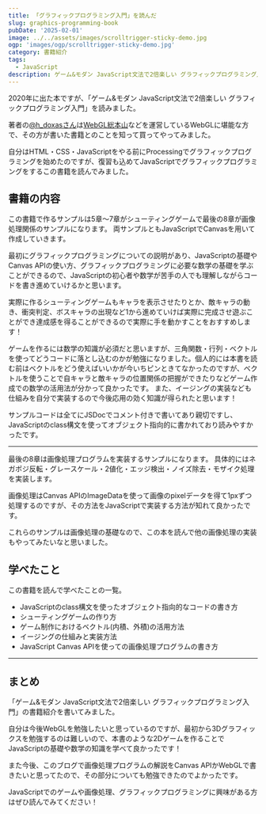 ```yaml
---
title: 「グラフィックプログラミング入門」を読んだ
slug: graphics-programming-book
pubDate: '2025-02-01'
image: ../../assets/images/scrolltrigger-sticky-demo.jpg
ogp: 'images/ogp/scrolltrigger-sticky-demo.jpg'
category: 書籍紹介
tags:
  - JavaScript
description: ゲーム&モダン JavaScript文法で2倍楽しい グラフィックプログラミング入門を読んだ感想です。
---
```


2020年に出た本ですが、「ゲーム&モダン JavaScript文法で2倍楽しい グラフィックプログラミング入門」を読みました。

著者の[@h_doxasさん](https://x.com/h_doxas)は[WebGL総本山](https://webgl.souhonzan.org/)などを運営しているWebGLに堪能な方で、その方が書いた書籍とのことを知って買ってやってみました。

自分はHTML・CSS・JavaScriptをやる前にProcessingでグラフィックプログラミングを始めたのですが、復習も込めてJavaScriptでグラフィックプログラミングをするこの書籍を読んでみました。

## 書籍の内容

この書籍で作るサンプルは5章〜7章がシューティングゲームで最後の8章が画像処理関係のサンプルになります。
両サンプルともJavaScriptでCanvasを用いて作成していきます。

最初にグラフィックプログラミングについての説明があり、JavaScriptの基礎やCanvas APIの使い方、グラフィックプログラミングに必要な数学の基礎を学ぶことができるので、JavaScriptの初心者や数学が苦手の人でも理解しながらコードを書き進めていけるかと思います。

実際に作るシューティングゲームもキャラを表示させたりとか、敵キャラの動き、衝突判定、ボスキャラの出現など1から進めていけば実際に完成させ遊ぶことができ達成感を得ることができるので実際に手を動かすことをおすすめします！

ゲームを作るには数学の知識が必須だと思いますが、三角関数・行列・ベクトルを使ってどうコードに落とし込むのかが勉強になりました。個人的には本書を読む前はベクトルをどう使えばいいかが今いちピンときてなかったのですが、ベクトルを使うことで自キャラと敵キャラの位置関係の把握ができたりなどゲーム作成での数学の活用法が分かって良かったです。
また、イージングの実装なども仕組みを自分で実装するので今後応用の効く知識が得られたと思います！

サンプルコードは全てにJSDocでコメント付きで書いてあり親切ですし、JavaScriptのclass構文を使ってオブジェクト指向的に書かれており読みやすかったです。

---

最後の8章は画像処理プログラムを実装するサンプルになります。
具体的にはネガポジ反転・グレースケール・2値化・エッジ検出・ノイズ除去・モザイク処理を実装します。

画像処理はCanvas APIのImageDataを使って画像のpixelデータを得て1pxずつ処理するのですが、その方法をJavaScriptで実装する方法が知れて良かったです。

これらのサンプルは画像処理の基礎なので、この本を読んで他の画像処理の実装もやってみたいなと思いました。

## 学べたこと

この書籍を読んで学べたことの一覧。

- JavaScriptのclass構文を使ったオブジェクト指向的なコードの書き方
- シューティングゲームの作り方
- ゲーム制作におけるベクトル(内積、外積)の活用方法
- イージングの仕組みと実装方法
- JavaScript Canvas APIを使っての画像処理プログラムの書き方

---

## まとめ

「ゲーム&モダン JavaScript文法で2倍楽しい グラフィックプログラミング入門」の書籍紹介を書いてみました。

自分は今後WebGLを勉強したいと思っているのですが、最初から3Dグラフィックスを勉強するのは難しいので、本書のような2Dゲームを作ることでJavaScriptの基礎や数学の知識を学べて良かったです！

また今後、このブログで画像処理プログラムの解説をCanvas APIかWebGLで書きたいと思ってたので、その部分についても勉強できたのでよかったです。

JavaScriptでのゲームや画像処理、グラフィックプログラミングに興味がある方はぜひ読んでみてください！